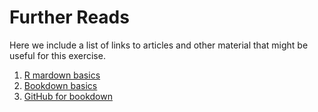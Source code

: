 # Further Reads

Here we include a list of links to articles and other material that might be useful for this exercise. 

1. [R mardown basics](https://bookdown.org/yihui/rmarkdown/)
2. [Bookdown basics](https://bookdown.org/yihui/bookdown/)
3. [GitHub for bookdown](https://bookdown.org/yihui/bookdown/github.html)